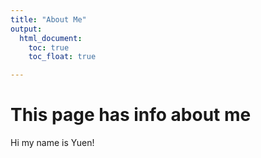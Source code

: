 ```yaml
---
title: "About Me"
output: 
  html_document:
    toc: true
    toc_float: true

---
```


# This page has info about me

Hi my name is Yuen!